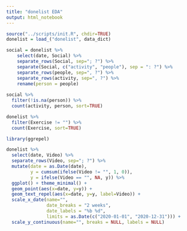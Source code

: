 ```yaml
---
title: "donelist EDA"
output: html_notebook
---
```



```r
source("../scripts/init.R", chdir=TRUE) 
donelist = load_("donelist", data_dict)
```


```r
social = donelist %>% 
    select(date, Social) %>% 
    separate_rows(Social, sep="; ?") %>% 
    separate(Social, c("activity", "people"), sep = ": ?") %>% 
    separate_rows(people, sep=", ?") %>% 
    separate_rows(activity, sep=", ?") %>% 
    rename(person = people)
  
social %>% 
  filter(!is.na(person)) %>% 
  count(activity, person, sort=TRUE)
```

```r
donelist %>% 
  filter(Exercise != "") %>% 
  count(Exercise, sort=TRUE)
```

```r
library(ggrepel)

donelist %>% 
  select(date, Video) %>% 
  separate_rows(Video, sep="; ?") %>% 
  mutate(date = as.Date(date), 
         y = cumsum(ifelse(Video != "", 1, 0)), 
         y = ifelse(Video == "", NA, y)) %>% 
  ggplot() + theme_minimal() +
  geom_point(aes(x=date, y=y)) + 
  geom_text_repel(aes(x=date, y=y, label=Video)) + 
  scale_x_date(name="",
               date_breaks = "2 weeks", 
               date_labels = "%b %d", 
               limits = as.Date(c("2020-01-01", "2020-12-31"))) + 
  scale_y_continuous(name="", breaks = NULL, labels = NULL)
```

